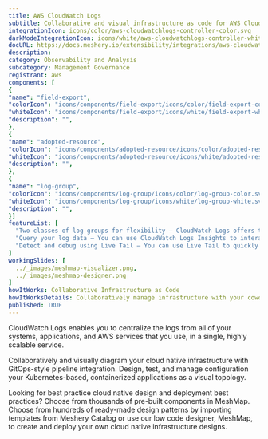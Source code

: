 ```yaml
---
title: AWS CloudWatch Logs
subtitle: Collaborative and visual infrastructure as code for AWS CloudWatch Logs
integrationIcon: icons/color/aws-cloudwatchlogs-controller-color.svg
darkModeIntegrationIcon: icons/white/aws-cloudwatchlogs-controller-white.svg
docURL: https://docs.meshery.io/extensibility/integrations/aws-cloudwatchlogs-controller
description: 
category: Observability and Analysis
subcategory: Management Governance
registrant: aws
components: [
{
"name": "field-export",
"colorIcon": "icons/components/field-export/icons/color/field-export-color.svg",
"whiteIcon": "icons/components/field-export/icons/white/field-export-white.svg",
"description": "",
},
{
"name": "adopted-resource",
"colorIcon": "icons/components/adopted-resource/icons/color/adopted-resource-color.svg",
"whiteIcon": "icons/components/adopted-resource/icons/white/adopted-resource-white.svg",
"description": "",
},
{
"name": "log-group",
"colorIcon": "icons/components/log-group/icons/color/log-group-color.svg",
"whiteIcon": "icons/components/log-group/icons/white/log-group-white.svg",
"description": "",
}]
featureList: [
  "Two classes of log groups for flexibility – CloudWatch Logs offers two classes of log groups so that you can have a cost-effective option for logs that you access infrequently. ",
  "Query your log data – You can use CloudWatch Logs Insights to interactively search and analyze your log data. ",
  "Detect and debug using Live Tail – You can use Live Tail to quickly troubleshoot incidents by viewing a streaming list of new log events as they are ingested. "
]
workingSlides: [
  ../_images/meshmap-visualizer.png,
  ../_images/meshmap-designer.png
]
howItWorks: Collaborative Infrastructure as Code
howItWorksDetails: Collaboratively manage infrastructure with your coworkers synchronously sharing the same designs.
published: TRUE
---
```

<p>
CloudWatch Logs enables you to centralize the logs from all of your systems, applications, and AWS services that you use, in a single, highly scalable service.
</p>
<p>
    Collaboratively and visually diagram your cloud native infrastructure with GitOps-style pipeline integration. Design, test, and manage configuration your Kubernetes-based, containerized applications as a visual topology.
</p>
<p>
    Looking for best practice cloud native design and deployment best practices? Choose from thousands of pre-built components in MeshMap. Choose from hundreds of ready-made design patterns by importing templates from Meshery Catalog or use our low code designer, MeshMap, to create and deploy your own cloud native infrastructure designs.
</p>
